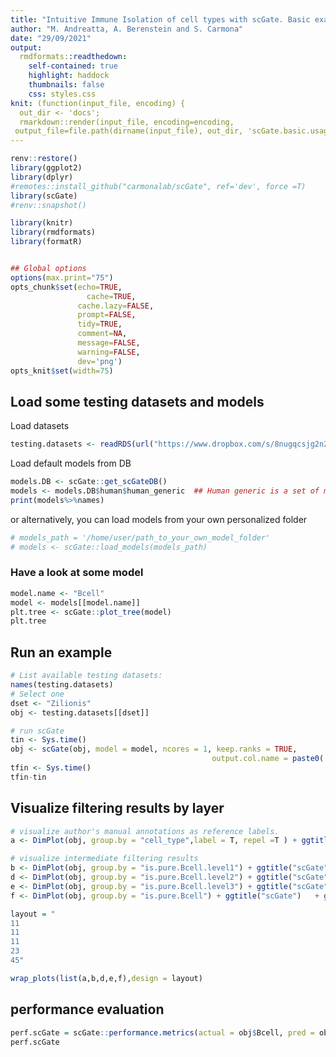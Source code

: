 ```yaml
---
title: "Intuitive Immune Isolation of cell types with scGate. Basic examples"
author: "M. Andreatta, A. Berenstein and S. Carmona"
date: "29/09/2021"
output:
  rmdformats::readthedown:
    self-contained: true
    highlight: haddock
    thumbnails: false
    css: styles.css
knit: (function(input_file, encoding) {
  out_dir <- 'docs';
  rmarkdown::render(input_file, encoding=encoding,
 output_file=file.path(dirname(input_file), out_dir, 'scGate.basic.usage.html'))})
---
```



```r
renv::restore()
library(ggplot2)
library(dplyr)
#remotes::install_github("carmonalab/scGate", ref='dev', force =T)
library(scGate)
#renv::snapshot()
```


```r
library(knitr)
library(rmdformats)
library(formatR)


## Global options
options(max.print="75")
opts_chunk$set(echo=TRUE,
	             cache=TRUE,
               cache.lazy=FALSE,
               prompt=FALSE,
               tidy=TRUE,
               comment=NA,
               message=FALSE,
               warning=FALSE,
               dev='png')
opts_knit$set(width=75)

```

## Load some testing datasets and models

Load datasets
```r
testing.datasets <- readRDS(url("https://www.dropbox.com/s/8nugqcsjg2n26ba/testing.datasets.rds?dl=1"))
```

Load default models from DB
```r
models.DB <- scGate::get_scGateDB()
models <- models.DB$human$human_generic  ## Human generic is a set of models trained for general purposes
print(models%>%names)

```

or alternatively, you can load models from your own personalized folder
```r
# models_path = '/home/user/path_to_your_own_model_folder'
# models <- scGate::load_models(models_path) 
```

### Have a look at some model
```r
model.name <- "Bcell"
model <- models[[model.name]]
plt.tree <- scGate::plot_tree(model)
plt.tree
```

## Run an example
```r
# List available testing datasets:
names(testing.datasets)
# Select one
dset <- "Zilionis"
obj <- testing.datasets[[dset]]
```


```r
# run scGate
tin <- Sys.time() 
obj <- scGate(obj, model = model, ncores = 1, keep.ranks = TRUE,
                                             output.col.name = paste0('is.pure.',model.name))
tfin <- Sys.time() 
tfin-tin
```

## Visualize filtering results by layer

```r
# visualize author's manual annotations as reference labels. 
a <- DimPlot(obj, group.by = "cell_type",label = T, repel =T ) + ggtitle("Author's manual annot")  + NoLegend()

# visualize intermediate filtering results
b <- DimPlot(obj, group.by = "is.pure.Bcell.level1") + ggtitle("scGate") + ggtitle("level 1: immune")
d <- DimPlot(obj, group.by = "is.pure.Bcell.level2") + ggtitle("scGate") + ggtitle("level 2: lymphoid") 
e <- DimPlot(obj, group.by = "is.pure.Bcell.level3") + ggtitle("scGate")   + ggtitle("level 3: pan-Bcell")
f <- DimPlot(obj, group.by = "is.pure.Bcell") + ggtitle("scGate")   + ggtitle("level 4: Bcell")
```

```r
layout = "
11
11
11
23
45"

wrap_plots(list(a,b,d,e,f),design = layout)

```

## performance evaluation

```r
perf.scGate = scGate::performance.metrics(actual = obj$Bcell, pred = obj$is.pure.Bcell== "Pure")
perf.scGate

```

